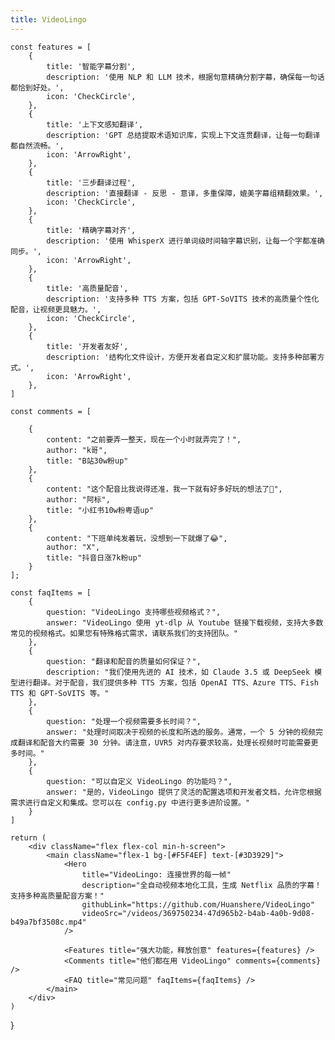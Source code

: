 ```yaml
---
title: VideoLingo
---
```



    const features = [
        {
            title: '智能字幕分割',
            description: '使用 NLP 和 LLM 技术，根据句意精确分割字幕，确保每一句话都恰到好处。',
            icon: 'CheckCircle',
        },
        {
            title: '上下文感知翻译',
            description: 'GPT 总结提取术语知识库，实现上下文连贯翻译，让每一句翻译都自然流畅。',
            icon: 'ArrowRight',
        },
        {
            title: '三步翻译过程',
            description: '直接翻译 - 反思 - 意译，多重保障，媲美字幕组精翻效果。',
            icon: 'CheckCircle',
        },
        {
            title: '精确字幕对齐',
            description: '使用 WhisperX 进行单词级时间轴字幕识别，让每一个字都准确同步。',
            icon: 'ArrowRight',
        },
        {
            title: '高质量配音',
            description: '支持多种 TTS 方案，包括 GPT-SoVITS 技术的高质量个性化配音，让视频更具魅力。',
            icon: 'CheckCircle',
        },
        {
            title: '开发者友好',
            description: '结构化文件设计，方便开发者自定义和扩展功能。支持多种部署方式。',
            icon: 'ArrowRight',
        },
    ]

    const comments = [

        {
            content: "之前要弄一整天，现在一个小时就弄完了！",
            author: "k哥",
            title: "B站30w粉up"
        },
        {
            content: "这个配音比我说得还准，我一下就有好多好玩的想法了🤩",
            author: "阿标",
            title: "小红书10w粉粤语up"
        },
        {
            content: "下班单纯发着玩，没想到一下就爆了😂",
            author: "X",
            title: "抖音日涨7k粉up"
        }
    ];

    const faqItems = [
        {
            question: "VideoLingo 支持哪些视频格式？",
            answer: "VideoLingo 使用 yt-dlp 从 Youtube 链接下载视频，支持大多数常见的视频格式。如果您有特殊格式需求，请联系我们的支持团队。"
        },
        {
            question: "翻译和配音的质量如何保证？",
            description: "我们使用先进的 AI 技术，如 Claude 3.5 或 DeepSeek 模型进行翻译。对于配音，我们提供多种 TTS 方案，包括 OpenAI TTS、Azure TTS、Fish TTS 和 GPT-SoVITS 等。"
        },
        {
            question: "处理一个视频需要多长时间？",
            answer: "处理时间取决于视频的长度和所选的服务。通常，一个 5 分钟的视频完成翻译和配音大约需要 30 分钟。请注意，UVR5 对内存要求较高，处理长视频时可能需要更多时间。"
        },
        {
            question: "可以自定义 VideoLingo 的功能吗？",
            answer: "是的，VideoLingo 提供了灵活的配置选项和开发者文档，允许您根据需求进行自定义和集成。您可以在 config.py 中进行更多进阶设置。"
        }
    ]

    return (
        <div className="flex flex-col min-h-screen">
            <main className="flex-1 bg-[#F5F4EF] text-[#3D3929]">
                <Hero
                    title="VideoLingo: 连接世界的每一帧"
                    description="全自动视频本地化工具，生成 Netflix 品质的字幕！支持多种高质量配音方案！"
                    githubLink="https://github.com/Huanshere/VideoLingo"
                    videoSrc="/videos/369750234-47d965b2-b4ab-4a0b-9d08-b49a7bf3508c.mp4"
                />

                <Features title="强大功能，释放创意" features={features} />
                <Comments title="他们都在用 VideoLingo" comments={comments} />
                <FAQ title="常见问题" faqItems={faqItems} />
            </main>
        </div>
    )

}
